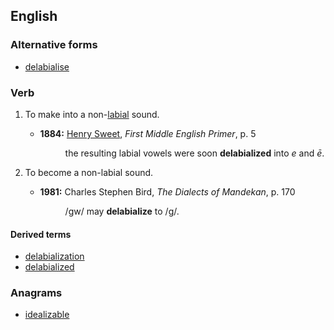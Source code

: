 ==English==

===Alternative forms===
* [[delabialise]]

===Verb===
{{en-verb|delabializ|ing}}

# {{transitive|phonetics|phonology}} To make into a non-[[labial]] sound.
#* '''1884:''' [[w:Henry Sweet|Henry Sweet]], ''First Middle English Primer'', p. 5
#*: the resulting labial vowels were soon '''delabialized''' into ''e'' and ''ē''.
# {{context|intransitive|phonetics|phonology}} To become a non-labial sound.
#* '''1981:''' Charles Stephen Bird, ''The Dialects of Mandekan'', p. 170
#*: /gw/ may '''delabialize''' to /g/.

====Derived terms====
* [[delabialization]]
* [[delabialized]]

===Anagrams===
* [[idealizable#English|idealizable]]